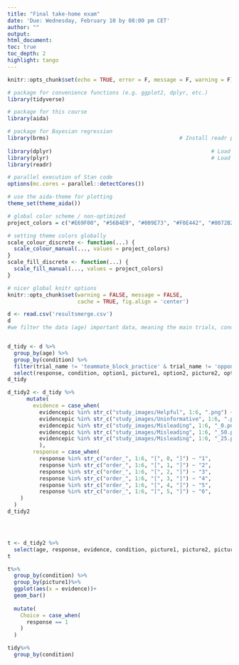 ```yaml
---
title: "Final take-home exam"
date: 'Due: Wednesday, February 10 by 08:00 pm CET'
author: ""
output: 
html_document:
toc: true
toc_depth: 2
highlight: tango
---
```

  

```r

knitr::opts_chunk$set(echo = TRUE, error = F, message = F, warning = F)

```

```r

# package for convenience functions (e.g. ggplot2, dplyr, etc.)
library(tidyverse)

# package for this course
library(aida)

# package for Bayesian regression
library(brms)                                         # Install readr package
 
library(dplyr)                                                  # Load dplyr package
library(plyr)                                                   # Load plyr package
library(readr) 

# parallel execution of Stan code
options(mc.cores = parallel::detectCores())

# use the aida-theme for plotting
theme_set(theme_aida())

# global color scheme / non-optimized
project_colors = c("#E69F00", "#56B4E9", "#009E73", "#F0E442", "#0072B2", "#D55E00", "#CC79A7", "#000000")

# setting theme colors globally
scale_colour_discrete <- function(...) {
  scale_colour_manual(..., values = project_colors)
}
scale_fill_discrete <- function(...) {
  scale_fill_manual(..., values = project_colors)
} 

# nicer global knitr options
knitr::opts_chunk$set(warning = FALSE, message = FALSE, 
                      cache = TRUE, fig.align = 'center')
```


```r

d <- read.csv('resultsmerge.csv')
d
#we filter the data (age) important data, meaning the main trials, condition, trial_number, evidencepic, response


d_tidy <- d %>%
  group_by(age) %>%
  group_by(condition) %>%
  filter(trial_name != 'teammate_block_practice' & trial_name != 'opponent_block_practice') %>%
  select(response, condition, option1, picture1, option2, picture2, option3, picture3, option4, picture4, age, evidencepic)
d_tidy

d_tidy2 <- d_tidy %>%
      mutate(
        evidence = case_when(
          evidencepic %in% str_c("study_images/Helpful", 1:6, ".png") ~ "Helpful",
          evidencepic %in% str_c("study_images/Uninformative", 1:6, ".png") ~ "Uninformative",
          evidencepic %in% str_c("study_images/Misleading", 1:6, "_0.png") ~ "Misleading",
          evidencepic %in% str_c("study_images/Misleading", 1:6, "_50.png") ~ "Misleading",
          evidencepic %in% str_c("study_images/Misleading", 1:6, "_25.png") ~ "Misleading"
          ),
        response = case_when(
          response %in% str_c("order_", 1:6, "[", 0, "]") ~ "1",
          response %in% str_c("order_", 1:6, "[", 1, "]") ~ "2",
          response %in% str_c("order_", 1:6, "[", 2, "]") ~ "3",
          response %in% str_c("order_", 1:6, "[", 3, "]") ~ "4",
          response %in% str_c("order_", 1:6, "[", 4, "]") ~ "5",
          response %in% str_c("order_", 1:6, "[", 5, "]") ~ "6",
    )
  )
d_tidy2




t <- d_tidy2 %>%
  select(age, response, evidence, condition, picture1, picture2, picture3, picture4) %>%
t

t%>%
  group_by(condition) %>%
  group_by(picture1)%>%
  ggplot(aes(x = evidence))+
  geom_bar()
  
  mutate(
    Choice = case_when(
      response == 1 
    )
  )


```


```r
tidy%>%
  group_by(condition)


```
